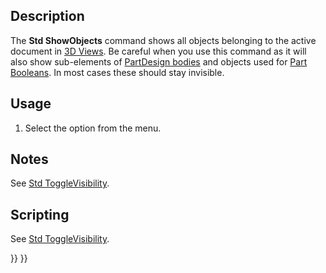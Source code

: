 <languages/>

{{Docnav
|[[Std_ToggleObjects|ToggleObjects]]
|[[Std_HideObjects|HideObjects]]
|[[Std_View_Menu|Std View Menu]]
|IconL=Std_ToggleObjects.svg
|IconR=Std_HideObjects.svg
|IconC=Freecad.svg
}}

{{GuiCommand
|Name=Std ShowObjects
|MenuLocation=View → Visibility → Show All Objects
|Workbenches=All
|SeeAlso=[[Std_ToggleVisibility|Std ToggleVisibility]], [[Std_ShowSelection|Std ShowSelection]], [[Std_HideSelection|Std HideSelection]], [[Std_ToggleObjects|Std ToggleObjects]], [[Std_HideObjects|Std HideObjects]]
}}

==Description==

The '''Std ShowObjects''' command shows all objects belonging to the active document in [[3D_View|3D Views]]. Be careful when you use this command as it will also show sub-elements of [[PartDesign_Body|PartDesign bodies]] and objects used for [[Part_Boolean|Part Booleans]]. In most cases these should stay invisible.

==Usage==

# Select the {{MenuCommand|View → Visibility → [[Image:Std_ShowObjects.svg|16px]] Show All Objects}} option from the menu.

==Notes==

See [[Std_ToggleVisibility#Notes|Std ToggleVisibility]].

==Scripting==

See [[Std_ToggleVisibility#Scripting|Std ToggleVisibility]].


{{Docnav
|[[Std_ToggleObjects|ToggleObjects]]
|[[Std_HideObjects|HideObjects]]
|[[Std_View_Menu|Std View Menu]]
|IconL=Std_ToggleObjects.svg
|IconR=Std_HideObjects.svg
|IconC=Freecad.svg
}}

{{Std_Base_navi{{#translation:}}}}
{{Userdocnavi{{#translation:}}}}